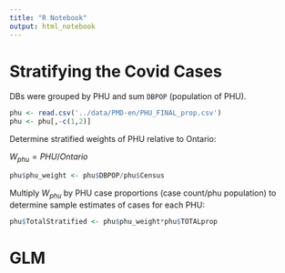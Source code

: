 ```yaml
---
title: "R Notebook"
output: html_notebook
---
```


# Stratifying the Covid Cases

DBs were grouped by PHU and sum `DBPOP` (population of PHU).

```r
phu <- read.csv('../data/PMD-en/PHU_FINAL_prop.csv')
phu <- phu[,-c(1,2)]
```

Determine stratified weights of PHU relative to Ontario:

$W_{phu} = PHU/Ontario$

```r
phu$phu_weight <- phu$DBPOP/phu$Census
```

Multiply $W_{phu}$ by PHU case proportions (case count/phu population) to determine sample estimates of cases for each PHU:

```r
phu$TotalStratified <- phu$phu_weight*phu$TOTALprop
```

# GLM

```r

```

